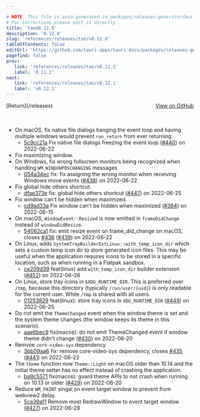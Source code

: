 ```yaml
---

# NOTE: This file is auto-generated in packages/releases-generator/build.ts
# For corrections please edit it directly
title: 'tao@0.12.0'
description: '0.12.0'
slug: 'references/releases/tao/v0.12.0'
tableOfContents: false
editUrl: 'https://github.com/tauri-apps/tauri-docs/packages/releases-generator/build.ts'
pagefind: false
prev:
   link: 'references/releases/tao/v0.11.2'
   label: '0.11.2'
next:
   link: 'references/releases/tao/v0.12.1'
   label: 'v0.12.1'
---
```


<div style="margin-bottom:3rem; display: flex; justify-content: space-between; align-items: center"><span>[Return](/releases)</span><span><a href="https://github.com/tauri-apps/tao/releases/tag/tao-v0.12.0">View on GitHub</a></span></div>

- On macOS, fix native file dialogs hanging the event loop and
  having multiple windows would prevent `run_return` from ever returning.
  - [5c9cc21a](https://github.com/tauri-apps/tao/commit/5c9cc21a394b3d6b32c794453344263457f7d223) Fix native file dialogs freezing the event loop ([#440](https://github.com/tauri-apps/tao/pull/440)) on 2022-06-22
- Fix maximizing window.
- On Windows, fix wrong fullscreen monitors being recognized when handling `WM_WINDOWPOSCHANGING` messages
  - [054a34ec](https://github.com/tauri-apps/tao/commit/054a34ec504dc98235d1fafc9b1cdede7727193e) fix: fix assigning the wrong monitor when receiving Windows move events ([#438](https://github.com/tauri-apps/tao/pull/438)) on 2022-06-22
- Fix global hide others shortcut.
  - [dfae373e](https://github.com/tauri-apps/tao/commit/dfae373e58da44ab6adc977ffe24e3d55ed51de0) fix: global hide others shortcut ([#447](https://github.com/tauri-apps/tao/pull/447)) on 2022-06-25
- Fix window can&#39;t be hidden when maximized.
  - [cd9ad33a](https://github.com/tauri-apps/tao/commit/cd9ad33a088b3ab5dbcf3ff1681ebce323c5c61d) Fix window can&#39;t be hidden when maximized ([#384](https://github.com/tauri-apps/tao/pull/384)) on 2022-06-15
- On macOS, `WindowEvent::Resized` is now emitted in `frameDidChange` instead of `windowDidResize`.
  - [54062ca1](https://github.com/tauri-apps/tao/commit/54062ca1a96e3637acee771e9657ef0267933352) fix: emit resize event on frame_did_change on macOS, closes [#436](https://github.com/tauri-apps/tao/pull/436) ([#439](https://github.com/tauri-apps/tao/pull/439)) on 2022-06-22
- On Linux, adds `SystemTrayBuilderExtLinux::with_temp_icon_dir` which sets a custom temp icon dir to store generated icon files.
  This may be useful when the application requires icons to be stored in a specific location, such as when running in a Flatpak sandbox.
  - [ce209d39](https://github.com/tauri-apps/tao/commit/ce209d39ab21e493ba98bab83aa7827fa05d7050) feat(linux) add `with_temp_icon_dir` builder extension ([#452](https://github.com/tauri-apps/tao/pull/452)) on 2022-06-26
- On Linux, store tray icons in `$XDG_RUNTIME_DIR`.
  This is preferred over `/tmp`, because this directory (typically `/run/user/{uid}`)
  is only readable for the current user. While `/tmp` is shared with all users.
  - [01253829](https://github.com/tauri-apps/tao/commit/01253829dc23b7316db8941ed8c302d479890186) feat(linux): store tray icons in `XDG_RUNTIME_DIR` ([#449](https://github.com/tauri-apps/tao/pull/449)) on 2022-06-25
- Do not emit the `ThemeChanged` event when the window theme is set and the system theme changes (the window keeps its theme in this scenario).
  - [aae6bec9](https://github.com/tauri-apps/tao/commit/aae6bec9110c19ed0b6618f08e6ce48f483bbfd0) fix(macos): do not emit ThemeChanged event if window theme didn&#39;t change ([#430](https://github.com/tauri-apps/tao/pull/430)) on 2022-06-20
- Remvoe `core-video-sys` dependency.
  - [3bb09aa6](https://github.com/tauri-apps/tao/commit/3bb09aa6a03c39bb78378fb85e977c37d8a47a79) fix: remove core-video-sys dependency, closes [#435](https://github.com/tauri-apps/tao/pull/435) ([#441](https://github.com/tauri-apps/tao/pull/441)) on 2022-06-22
- The `theme` function now `Theme::Light` on macOS older than 10.14 and the initial theme setter has no effect instead of crashing the application.
  - [ba9c5571](https://github.com/tauri-apps/tao/commit/ba9c5571f408bdca8584b1b44cc1b95a927d8e34) fix(macos): guard theme APIs to not crash when running on 10.13 or older ([#429](https://github.com/tauri-apps/tao/pull/429)) on 2022-06-20
- Reduce `WM_PAINT` singal on event target window to prevent from webview2 delay.
  - [5ca39af1](https://github.com/tauri-apps/tao/commit/5ca39af1117677b469f92a8094769610c01419ad) Remove most RedrawWindow to event target window ([#427](https://github.com/tauri-apps/tao/pull/427)) on 2022-06-28

